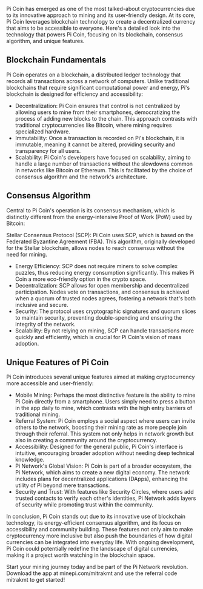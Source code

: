 Pi Coin has emerged as one of the most talked-about cryptocurrencies due to its innovative approach to mining and its user-friendly design. At its core, Pi Coin leverages blockchain technology to create a decentralized currency that aims to be accessible to everyone. Here's a detailed look into the technology that powers Pi Coin, focusing on its blockchain, consensus algorithm, and unique features.

## Blockchain Fundamentals

Pi Coin operates on a blockchain, a distributed ledger technology that records all transactions across a network of computers. Unlike traditional blockchains that require significant computational power and energy, Pi's blockchain is designed for efficiency and accessibility:

- Decentralization: Pi Coin ensures that control is not centralized by allowing users to mine from their smartphones, democratizing the process of adding new blocks to the chain. This approach contrasts with traditional cryptocurrencies like Bitcoin, where mining requires specialized hardware.
- Immutability: Once a transaction is recorded on Pi's blockchain, it is immutable, meaning it cannot be altered, providing security and transparency for all users.
- Scalability: Pi Coin's developers have focused on scalability, aiming to handle a large number of transactions without the slowdowns common in networks like Bitcoin or Ethereum. This is facilitated by the choice of consensus algorithm and the network's architecture.

## Consensus Algorithm

Central to Pi Coin's operation is its consensus mechanism, which is distinctly different from the energy-intensive Proof of Work (PoW) used by Bitcoin:

Stellar Consensus Protocol (SCP): Pi Coin uses SCP, which is based on the Federated Byzantine Agreement (FBA). This algorithm, originally developed for the Stellar blockchain, allows nodes to reach consensus without the need for mining.

- Energy Efficiency: SCP does not require miners to solve complex puzzles, thus reducing energy consumption significantly. This makes Pi Coin a more eco-friendly option in the crypto space.
- Decentralization: SCP allows for open membership and decentralized participation. Nodes vote on transactions, and consensus is achieved when a quorum of trusted nodes agrees, fostering a network that's both inclusive and secure.
- Security: The protocol uses cryptographic signatures and quorum slices to maintain security, preventing double-spending and ensuring the integrity of the network.
- Scalability: By not relying on mining, SCP can handle transactions more quickly and efficiently, which is crucial for Pi Coin's vision of mass adoption.

## Unique Features of Pi Coin

Pi Coin introduces several unique features aimed at making cryptocurrency more accessible and user-friendly:

- Mobile Mining: Perhaps the most distinctive feature is the ability to mine Pi Coin directly from a smartphone. Users simply need to press a button in the app daily to mine, which contrasts with the high entry barriers of traditional mining.
- Referral System: Pi Coin employs a social aspect where users can invite others to the network, boosting their mining rate as more people join through their referral. This system not only helps in network growth but also in creating a community around the cryptocurrency.
- Accessibility: Designed for the general public, Pi Coin's interface is intuitive, encouraging broader adoption without needing deep technical knowledge.
- Pi Network's Global Vision: Pi Coin is part of a broader ecosystem, the Pi Network, which aims to create a new digital economy. The network includes plans for decentralized applications (DApps), enhancing the utility of Pi beyond mere transactions.
- Security and Trust: With features like Security Circles, where users add trusted contacts to verify each other's identities, Pi Network adds layers of security while promoting trust within the community.

In conclusion, Pi Coin stands out due to its innovative use of blockchain technology, its energy-efficient consensus algorithm, and its focus on accessibility and community building. These features not only aim to make cryptocurrency more inclusive but also push the boundaries of how digital currencies can be integrated into everyday life. With ongoing development, Pi Coin could potentially redefine the landscape of digital currencies, making it a project worth watching in the blockchain space.

Start your mining journey today and be part of the Pi Network revolution. Download the app at minepi.com/mitrakmt and use the referral code mitrakmt to get started!

